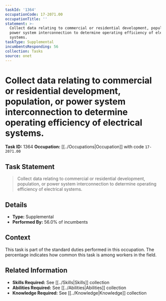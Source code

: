 ```yaml
---
taskId: '1364'
occupationCode: 17-2071.00
occupationTitle: ''
statement: >-
  Collect data relating to commercial or residential development, population, or
  power system interconnection to determine operating efficiency of electrical
  systems.
taskType: Supplemental
incumbentsResponding: 56
collection: Tasks
source: onet
---
```

# Collect data relating to commercial or residential development, population, or power system interconnection to determine operating efficiency of electrical systems.

**Task ID:** 1364
**Occupation:** [[../Occupations|Occupation]] with code `17-2071.00`

## Task Statement

> Collect data relating to commercial or residential development, population, or power system interconnection to determine operating efficiency of electrical systems.

## Details

- **Type:** Supplemental
- **Performed By:** 56.0% of incumbents

## Context

This task is part of the standard duties performed in this occupation. The percentage indicates how common this task is among workers in the field.

## Related Information

- **Skills Required:** See [[../Skills|Skills]] collection
- **Abilities Required:** See [[../Abilities|Abilities]] collection
- **Knowledge Required:** See [[../Knowledge|Knowledge]] collection
